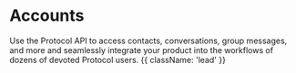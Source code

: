 # Accounts 

Use the Protocol API to access contacts, conversations, group messages, and more and seamlessly integrate your product into the workflows of dozens of devoted Protocol users. {{ className: 'lead' }}